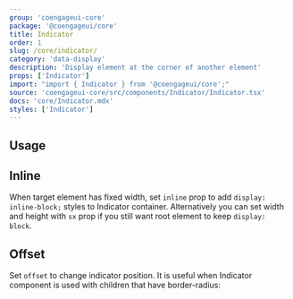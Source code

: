 ```yaml
---
group: 'coengageui-core'
package: '@coengageui/core'
title: Indicator
order: 1
slug: /core/indicator/
category: 'data-display'
description: 'Display element at the corner of another element'
props: ['Indicator']
import: "import { Indicator } from '@coengageui/core';"
source: 'coengageui-core/src/components/Indicator/Indicator.tsx'
docs: 'core/Indicator.mdx'
styles: ['Indicator']
---
```



## Usage

<Demo data={IndicatorDemos.configurator} />

## Inline

When target element has fixed width, set `inline` prop to add `display: inline-block;` styles to
Indicator container. Alternatively you can set width and height with `sx` prop if you still want root
element to keep `display: block`.

<Demo data={IndicatorDemos.inline} />

## Offset

Set `offset` to change indicator position. It is useful when Indicator component is
used with children that have border-radius:

<Demo data={IndicatorDemos.offset} />
